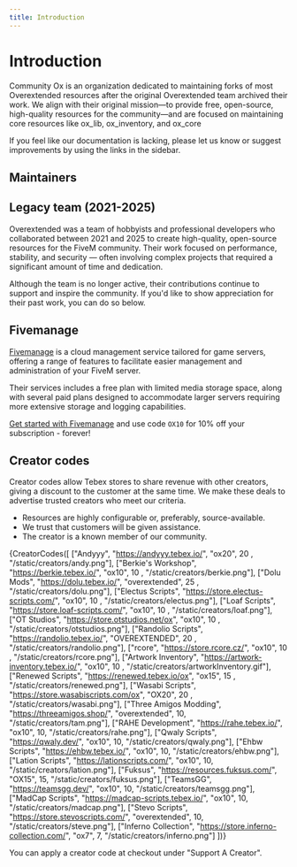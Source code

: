 ```yaml
---
title: Introduction
---
```



# Introduction

Community Ox is an organization dedicated to maintaining forks of most Overextended resources after the original Overextended team archived their work. We align with their original mission—to provide free, open-source, high-quality resources for the community—and are focused on maintaining core resources like ox_lib, ox_inventory, and ox_core

If you feel like our documentation is lacking, please let us know or suggest improvements by using the links in the sidebar.

## Maintainers

<DisplayMaintainers/>

## Legacy team (2021-2025)

Overextended was a team of hobbyists and professional developers who collaborated between 2021 and 2025 to create high-quality, open-source resources for the FiveM community. Their work focused on performance, stability, and security — often involving complex projects that required a significant amount of time and dedication.

Although the team is no longer active, their contributions continue to support and inspire the community. If you'd like to show appreciation for their past work, you can do so below.

<DisplayMembers/>

## Fivemanage

[Fivemanage](https://fivemanage.com/?ref=overextended) is a cloud management service tailored for game servers, offering a range of features to facilitate easier management and administration of your FiveM server.

Their services includes a free plan with limited media storage space, along with several paid plans designed to accommodate larger servers requiring more extensive storage and logging capabilities.

[Get started with Fivemanage](https://fivemanage.com/?ref=overextended) and use code `OX10` for 10% off your subscription - forever!

## Creator codes

Creator codes allow Tebex stores to share revenue with other creators, giving a discount to the customer at the same time.
We make these deals to advertise trusted creators who meet our criteria.

- Resources are highly configurable or, preferably, source-available.
- We trust that customers will be given assistance.
- The creator is a known member of our community.

{CreatorCodes([
  ["Andyyy", "https://andyyy.tebex.io/", "ox20", 20 , "/static/creators/andy.png"],
  ["Berkie's Workshop", "https://berkie.tebex.io/", "ox10", 10 , "/static/creators/berkie.png"],
  ["Dolu Mods", "https://dolu.tebex.io/", "overextended", 25 , "/static/creators/dolu.png"],
  ["Electus Scripts", "https://store.electus-scripts.com/", "ox10", 10 , "/static/creators/electus.png"],
  ["Loaf Scripts", "https://store.loaf-scripts.com/", "ox10", 10 , "/static/creators/loaf.png"],
  ["OT Studios", "https://store.otstudios.net/ox", "ox10", 10 , "/static/creators/otstudios.png"],
  ["Randolio Scripts", "https://randolio.tebex.io/", "OVEREXTENDED", 20 , "/static/creators/randolio.png"],
  ["rcore", "https://store.rcore.cz/", "ox10", 10 , "/static/creators/rcore.png"],
  ["Artwork Inventory", "https://artwork-inventory.tebex.io/", "ox10", 10 , "/static/creators/artworkInventory.gif"],
  ["Renewed Scripts", "https://renewed.tebex.io/ox", "ox15", 15 , "/static/creators/renewed.png"],
  ["Wasabi Scripts", "https://store.wasabiscripts.com/ox", "OX20", 20 , "/static/creators/wasabi.png"],
  ["Three Amigos Modding", "https://threeamigos.shop/", "overextended", 10, "/static/creators/tam.png"],
  ["RAHE Development", "https://rahe.tebex.io/", "ox10", 10, "/static/creators/rahe.png"],
  ["Qwaly Scripts", "https://qwaly.dev/", "ox10", 10, "/static/creators/qwaly.png"],
  ["Ehbw Scripts", "https://ehbw.tebex.io/", "ox10", 10, "/static/creators/ehbw.png"],
  ["Lation Scripts", "https://lationscripts.com/", "ox10", 10, "/static/creators/lation.png"],
  ["Fuksus", "https://resources.fuksus.com/", "OX15", 15, "/static/creators/fuksus.png"],
  ["TeamsGG", "https://teamsgg.dev/", "ox10", 10, "/static/creators/teamsgg.png"],
  ["MadCap Scripts", "https://madcap-scripts.tebex.io/", "ox10", 10, "/static/creators/madcap.png"],
  ["Stevo Scripts", "https://store.stevoscripts.com/", "overextended", 10, "/static/creators/steve.png"],
  ["Inferno Collection", "https://store.inferno-collection.com/", "ox7", 7, "/static/creators/inferno.png"]
])}

You can apply a creator code at checkout under "Support A Creator".
